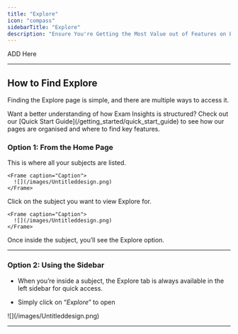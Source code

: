 ```yaml
---
title: "Explore"
icon: "compass"
sidebarTitle: "Explore"
description: "Ensure You're Getting the Most Value out of Features on Explore"
---
```


ADD Here

***

## How to Find Explore

Finding the Explore page is simple, and there are multiple ways to access it.

<Tip>
  Want a better understanding of how Exam Insights is structured? Check out our [Quick Start Guide](/getting_started/quick_start_guide) to see how our pages are organised and where to find key features.
</Tip>

### Option 1: From the Home Page

<Steps>
  <Step title="Go to your Home Page">
    This is where all your subjects are listed.

    <Frame caption="Caption">
      ![](/images/Untitleddesign.png)
    </Frame>
  </Step>

  <Step title="Select a Subject">
    Click on the subject you want to view Explore for.

    <Frame caption="Caption">
      ![](/images/Untitleddesign.png)
    </Frame>
  </Step>

  <Step title="Click Explore">
    Once inside the subject, you’ll see the Explore option.
  </Step>
</Steps>

***

### Option 2: Using the Sidebar

* When you’re inside a subject, the Explore tab is always available in the left sidebar for quick access.

* Simply click on “*Explore*” to open

<Frame caption="Caption">
  ![](/images/Untitleddesign.png)
</Frame>

***
